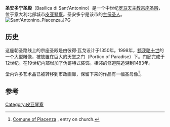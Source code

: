 '''圣安多宁圣殿'''（Basilica di Sant'Antonino）是一个中世纪[[罗马天主教|罗马天主教]][[宗座圣殿|宗座圣殿]]，位于意大利北部城市[[皮亚琴察|皮亚琴察]]。圣安多宁是该市的[[主保圣人|主保圣人]]。
[[Image:Sant'Antonino_Piacenza.JPG|thumb]]

==历史==
这座朝圣路线上的宗座圣殿是由彼得·瓦戈设计于1350年。1998年，[[额我略十世|额我略十世]]的一个大型雕像，被放置在巨大的天堂之门（Portico of Paradise）下。门廊完成于12世纪。在19世纪内部增加了伪哥特式装饰。相邻的修道院追溯到1483年。

堂内许多艺术品已被转移到市政画廊，保留下来的作品有一幅圣母像<ref>[http://www.comune.piacenza.it/benvenuti/citta/cosavedere/chiese/le-chiese-di-piacenza Comune of Piacenza] {{Wayback|url=http://www.comune.piacenza.it/benvenuti/citta/cosavedere/chiese/le-chiese-di-piacenza |date=20140527213242 }}, entry on church.</ref>。

==参考==
{{Reflist}}
{{coord|45.0494|9.6947|type:landmark_region:IT|display=title}}
[[Category:皮亚琴察|Category:皮亚琴察]]